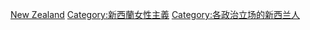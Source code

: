 [[Category:各國女性主義者|New Zealand]]
[[Category:新西蘭女性主義|Category:新西蘭女性主義]]
[[Category:各政治立场的新西兰人|Category:各政治立场的新西兰人]]